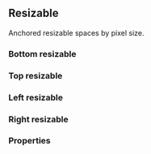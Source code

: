 

<CommonHeader />

<Meta of={ResizablePixelStories} />

## Resizable

Anchored resizable spaces by pixel size.

### Bottom resizable

<Canvas>
  <Story of={ResizablePixelStories.Bottom} />
</Canvas>

### Top resizable

<Canvas>
  <Story of={ResizablePixelStories.Top} />
</Canvas>

### Left resizable

<Canvas>
  <Story of={ResizablePixelStories.Left} />
</Canvas>

### Right resizable

<Canvas>
  <Story of={ResizablePixelStories.Right} />
</Canvas>

### Properties

<Story of={ResizablePixelStories.Properties} />
